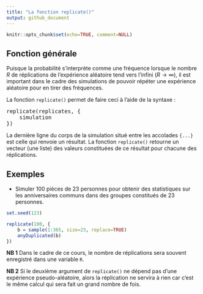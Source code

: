 ```yaml
---
title: "La fonction replicate()"
output: github_document
---
```


```r
knitr::opts_chunk$set(echo=TRUE, comment=NULL)
```

## Fonction générale

Puisque la probabilité s'interprète comme une fréquence lorsque le nombre $R$ de réplications de l'expérience aléatoire tend vers l'infini ($R \to \infty$), il est important dans le cadre des simulations de pouvoir répéter une expérience aléatoire pour en tirer des fréquences.

La fonction `replicate()` permet de faire ceci à l'aide de la syntaxe :

<pre>
replicate(<span class='meta'>replicates</span>, {
    <span class='meta'>simulation</span>
})
</pre>

La dernière ligne du corps de la simulation situé entre les accolades `{...}` est celle qui renvoie un résultat. La fonction `replicate()` retourne un vecteur (une liste) des valeurs constituées de ce résultat pour chacune des réplications.

## Exemples

* Simuler 100 pièces de 23 personnes pour obtenir des statistiques sur les anniversaires communs dans des groupes constitués de 23 personnes.

```r
set.seed(123)
```

```r
replicate(100, {
    b = sample(1:365, size=23, replace=TRUE)
    anyDuplicated(b)
})
```

**NB 1** Dans le cadre de ce cours, le nombre de réplications sera souvent enregistré dans une variable `R`.

**NB 2** Si le deuxième argument de `replicate()` ne dépend pas d'une expérience pseudo-aléatoire, alors la réplication ne servira à rien car c'est le même calcul qui sera fait un grand nombre de fois.

